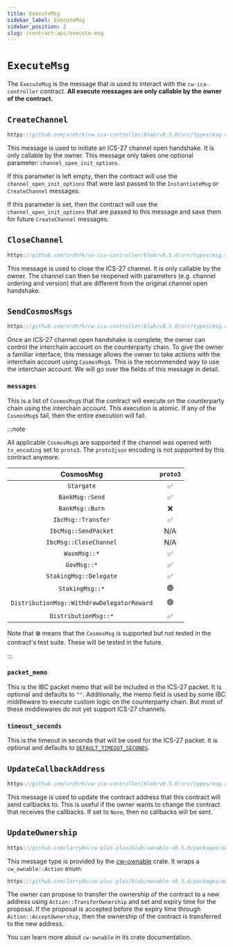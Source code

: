 ```yaml
---
title: ExecuteMsg
sidebar_label: ExecuteMsg
sidebar_position: 2
slug: /contract-api/execute-msg
---
```


# `ExecuteMsg`

The `ExecuteMsg` is the message that is used to interact with the `cw-ica-controller` contract.
**All execute messages are only callable by the owner of the contract.**

## `CreateChannel`

```rust reference
https://github.com/srdtrk/cw-ica-controller/blob/v0.5.0/src/types/msg.rs#L27-L37
```

This message is used to initiate an ICS-27 channel open handshake. It is only callable by the owner.
This message only takes one optional parameter: `channel_open_init_options`.

If this parameter is left empty, then the contract will use the `channel_open_init_options` that were last
passed to the `InstantiateMsg` or `CreateChannel` messages.

If this parameter is set, then the contract will use the `channel_open_init_options` that are passed to this
message and save them for future `CreateChannel` messages.

## `CloseChannel`

```rust reference
https://github.com/srdtrk/cw-ica-controller/blob/v0.5.0/src/types/msg.rs#L38-L39
```

This message is used to close the ICS-27 channel. It is only callable by the owner.
The channel can then be reopened with parameters (e.g. channel ordering and version) that are different from the
original channel open handshake.

## `SendCosmosMsgs`

```rust reference
https://github.com/srdtrk/cw-ica-controller/blob/v0.5.0/src/types/msg.rs#L40-L54
```

Once an ICS-27 channel open handshake is complete, the owner can control the interchain account on the counterparty
chain. To give the owner a familiar interface, this message allows the owner to take actions with the interchain
account using `CosmosMsg`s. This is the recommended way to use the interchain account. We will go over the fields of
this message in detail.

### `messages`

This is a list of `CosmosMsg`s that the contract will execute on the counterparty chain using the interchain account.
This execution is atomic. If any of the `CosmosMsg`s fail, then the entire execution will fail.

:::note

All applicable `CosmosMsg`s are supported if the channel was opened with `tx_encoding` set to `proto3`.
The `proto3json` encoding is not supported by this contract anymore.

|                **CosmosMsg**               | `proto3` |
|:------------------------------------------:|:--------:|
|                 `Stargate`                 |     ✅    |
|               `BankMsg::Send`              |     ✅    |
|               `BankMsg::Burn`              |     ❌    |
|             `IbcMsg::Transfer`             |     ✅    |
|            `IbcMsg::SendPacket`            |    N/A   |
|           `IbcMsg::CloseChannel`           |    N/A   |
|                `WasmMsg::*`                |     ✅    |
|                 `GovMsg::*`                |     ✅    |
|           `StakingMsg::Delegate`           |     ✅    |
|               `StakingMsg::*`              |     🟢    |
| `DistributionMsg::WithdrawDelegatorReward` |     🟢    |
|            `DistributionMsg::*`            |     ✅    |

Note that `🟢` means that the `CosmosMsg` is supported but not tested in the contract's test suite.
These will be tested in the future.

:::

### `packet_memo`

This is the IBC packet memo that will be included in the ICS-27 packet. It is optional and defaults to `""`.
Additionally, the memo field is used by some IBC middleware to execute custom logic on the counterparty chain.
But most of these middlewares do not yet support ICS-27 channels.

### `timeout_seconds`

This is the timeout in seconds that will be used for the ICS-27 packet. It is optional and defaults to [`DEFAULT_TIMEOUT_SECONDS`](https://github.com/srdtrk/cw-ica-controller/blob/v0.5.0/src/ibc/types/packet.rs#L15-L16).

## `UpdateCallbackAddress`

```rust reference
https://github.com/srdtrk/cw-ica-controller/blob/v0.5.0/src/types/msg.rs#L92-L97
```

This message is used to update the contract address that this contract will send callbacks to.
This is useful if the owner wants to change the contract that receives the callbacks.
If set to `None`, then no callbacks will be sent.

## `UpdateOwnership`

```rust reference
https://github.com/larry0x/cw-plus-plus/blob/ownable-v0.5.0/packages/ownable/derive/src/lib.rs#L86-L90
```

This message type is provided by the [cw-ownable](https://crates.io/crates/cw-ownable) crate. It wraps a
`cw_ownable::Action` enum.

```rust reference
https://github.com/larry0x/cw-plus-plus/blob/ownable-v0.5.0/packages/ownable/src/lib.rs#L31-L57
```

The owner can propose to transfer the ownership of the contract to a new address using `Action::TransferOwnership` and
set and expiry time for the proposal. If the proposal is accepted before the expiry time through
`Action::AcceptOwnership`, then the ownership of the contract is transferred to the new address.

You can learn more about `cw-ownable` in its crate documentation.
